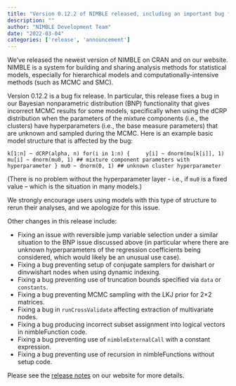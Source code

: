 ```yaml
---
title: "Version 0.12.2 of NIMBLE released, including an important bug fix for some models using Bayesian nonparametrics with the dCRP distribution"
description: ""
author: "NIMBLE Development Team"
date: "2022-03-04"
categories: ['release', 'announcement']
---
```


We’ve released the newest version of NIMBLE on CRAN and on our website. NIMBLE is a system for building and sharing analysis methods for statistical models, especially for hierarchical models and computationally-intensive methods (such as MCMC and SMC).

Version 0.12.2 is a bug fix release. In particular, this release fixes a bug in our Bayesian nonparametric distribution (BNP) functionality that gives incorrect MCMC results for some models, specifically when using the dCRP distribution when the parameters of the mixture components (i.e., the clusters) have hyperparameters (i.e., the base measure parameters) that are unknown and sampled during the MCMC. Here is an example basic model structure that is affected by the bug:
    
```
k[1:n] ~ dCRP(alpha, n)
for(i in 1:n) {
    y[i] ~ dnorm(mu[k[i]], 1)
    mu[i] ~ dnorm(mu0, 1) ## mixture component parameters with hyperparameter
}
mu0 ~ dnorm(0, 1) ## unknown cluster hyperparameter
    ```
    
(There is no problem without the hyperparameter layer - i.e., if `mu0` is a fixed value – which is the situation in many models.)

We strongly encourage users using models with this type of structure to rerun their analyses, and we apologize for this issue.

Other changes in this release include:

  * Fixing an issue with reversible jump variable selection under a similar situation to the BNP issue discussed above (in particular where there are unknown hyperparameters of the regression coefficients being considered, which would likely be an unusual use case).
  * Fixing a bug preventing setup of conjugate samplers for dwishart or dinvwishart nodes when using dynamic indexing.
  * Fixing a bug preventing use of truncation bounds specified via `data` or `constants`.
  * Fixing a bug preventing MCMC sampling with the LKJ prior for 2×2 matrices.
  * Fixing a bug in `runCrossValidate` affecting extraction of multivariate nodes.
  * Fixing a bug producing incorrect subset assignment into logical vectors in nimbleFunction code.
  * Fixing a bug preventing use of `nimbleExternalCall` with a constant expression.
  * Fixing a bug preventing use of recursion in nimbleFunctions without setup code.

Please see the [release notes](https://r-nimble.org/more/news) on our website for more details.

